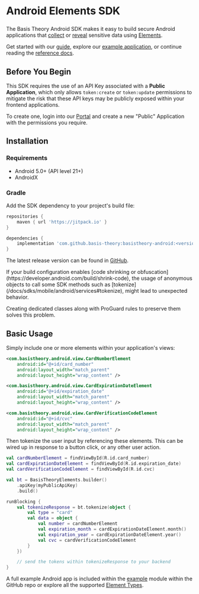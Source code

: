 
# Android Elements SDK

<GithubCard
  heading="Android Elements SDK"
  icon={SDK.ANDROID}
  organization="basis-theory"
  repository="basistheory-android"
/>

###

The Basis Theory Android SDK makes it easy to build secure Android applications that
[collect](/docs/concepts/elements#collect-sensitive-data) or [reveal](/docs/concepts/elements#reveal-sensitive-data)
sensitive data using [Elements](/docs/concepts/elements).

Get started with our [guide](/docs/guides/collect/collect-data-with-android), explore our
[example application](https://github.com/Basis-Theory/basistheory-android/tree/master/example),
or continue reading the [reference docs](/docs/sdks/mobile/android/types).

## Before You Begin

This SDK requires the use of an API Key associated with a **Public Application**, which only allows `token:create` or `token:update`
permissions to mitigate the risk that these API keys may be publicly exposed within your frontend applications.

To create one, login into our [Portal](https://portal.basistheory.com) and create a new "Public" Application with the permissions you require.

## Installation

### Requirements

- Android 5.0+ (API level 21+)
- AndroidX

### Gradle

Add the SDK dependency to your project's build file:

```groovy
repositories {
    maven { url 'https://jitpack.io' }
}

dependencies {
    implementation 'com.github.basis-theory:basistheory-android:<version>'
}
```

The latest release version can be found in [GitHub](https://github.com/Basis-Theory/basistheory-android/tags).

<Alert type={Alerts.WARNING}>
  If your build configuration enables [code shrinking or obfuscation](https://developer.android.com/build/shrink-code),
  the usage of anonymous objects to call some SDK methods such as [tokenize](/docs/sdks/mobile/android/services#tokenize), might lead to unexpected behavior.

  Creating dedicated classes along with ProGuard rules to preserve them solves this problem.
</Alert>

## Basic Usage

Simply include one or more elements within your application's views:

```xml showLineNumbers
<com.basistheory.android.view.CardNumberElement
    android:id="@+id/card_number"
    android:layout_width="match_parent"
    android:layout_height="wrap_content" />

<com.basistheory.android.view.CardExpirationDateElement
    android:id="@+id/expiration_date"
    android:layout_width="match_parent"
    android:layout_height="wrap_content" />

<com.basistheory.android.view.CardVerificationCodeElement
    android:id="@+id/cvc"
    android:layout_width="match_parent"
    android:layout_height="wrap_content" />
```

Then tokenize the user input by referencing these elements. This can be wired up in response to a
button click, or any other user action.

```kotlin showLineNumbers
val cardNumberElement = findViewById(R.id.card_number)
val cardExpirationDateElement = findViewById(R.id.expiration_date)
val cardVerificationCodeElement = findViewById(R.id.cvc)

val bt = BasisTheoryElements.builder()
    .apiKey(myPublicApiKey)
    .build()

runBlocking {
    val tokenizeResponse = bt.tokenize(object {
        val type = "card"
        val data = object {
            val number = cardNumberElement
            val expiration_month = cardExpirationDateElement.month()
            val expiration_year = cardExpirationDateElement.year()
            val cvc = cardVerificationCodeElement
        }
    })

    // send the tokens within tokenizeResponse to your backend
}
```

A full example Android app is included within the [example](https://github.com/Basis-Theory/basistheory-android/tree/master/example)
module within the GitHub repo or explore all the supported [Element Types](/docs/sdks/mobile/android/types).
